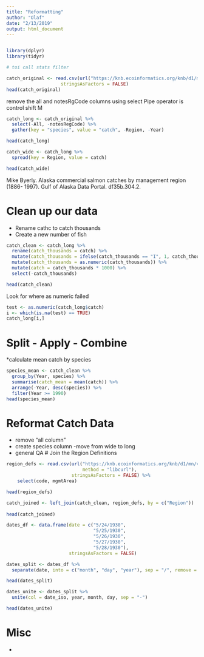 ```yaml
---
title: "Reformatting"
author: "Olaf"
date: "2/13/2019"
output: html_document
---
```


```r

```

```r
library(dplyr)
library(tidyr)

# toi call stats filter 
```
```r
catch_original <- read.csv(url("https://knb.ecoinformatics.org/knb/d1/mn/v2/object/df35b.302.1", method = "libcurl"),
                    stringsAsFactors = FALSE)
head(catch_original)

```

remove the all and notesRgCode columns using select Pipe operator is control shift M 

```r
catch_long <- catch_original %>% 
  select(-All, -notesRegCode) %>% 
  gather(key = "species", value = "catch", -Region, -Year)

head(catch_long)
```

```r
catch_wide <- catch_long %>% 
  spread(key = Region, value = catch)

head(catch_wide)
```

Mike Byerly. Alaska commercial salmon catches by management region (1886- 1997). Gulf of Alaska Data Portal. df35b.304.2.

# Clean up our data 

* Rename cathc to catch thousands
* Create a new number of fish 

```r
catch_clean <- catch_long %>% 
  rename(catch_thousands = catch) %>% 
  mutate(catch_thousands = ifelse(catch_thousands == "I", 1, catch_thousands)) %>% 
  mutate(catch_thousands = as.numeric(catch_thousands)) %>% 
  mutate(catch = catch_thousands * 1000) %>% 
  select(-catch_thousands)

head(catch_clean)
```

Look for where as numeric failed 


```r
test <- as.numeric(catch_long$catch)
i <- which(is.na(test) == TRUE)
catch_long[i,]
```


# Split - Apply - Combine

*calculate mean catch by species 

```r
species_mean <- catch_clean %>% 
  group_by(Year, species) %>% 
  summarise(catch_mean = mean(catch)) %>% 
  arrange(-Year, desc(species)) %>% 
  filter(Year >= 1990)
head(species_mean)
```


# Reformat Catch Data 

* remove "all column"
* create species column 
  -move from wide to long 
* general QA
# Join the Region Definitions 


```r
region_defs <- read.csv(url("https://knb.ecoinformatics.org/knb/d1/mn/v2/object/df35b.303.1",
                            method = "libcurl"),
                        stringsAsFactors = FALSE) %>% 
    select(code, mgmtArea)

head(region_defs)
```


```r
catch_joined <- left_join(catch_clean, region_defs, by = c("Region"))
                          
head(catch_joined)
```

```r
dates_df <- data.frame(date = c("5/24/1930",
                                "5/25/1930",
                                "5/26/1930",
                                "5/27/1930",
                                "5/28/1930"),
                       stringsAsFactors = FALSE)
```

```r
dates_split <- dates_df %>% 
  separate(date, into = c("month", "day", "year"), sep = "/", remove = F)

head(dates_split)
```

```r
dates_unite <- dates_split %>% 
  unite(col = date_iso, year, month, day, sep = "-")

head(dates_unite)
```

# Misc 



*